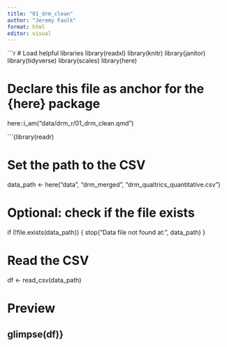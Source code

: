 ```yaml
---
title: "01_drm_clean"
author: "Jeremy Faulk"
format: html
editor: visual
---
```


```r
# Load helpful libraries
library(readxl)
library(knitr)
library(janitor)
library(tidyverse)
library(scales)
library(here)

# Declare this file as anchor for the {here} package
here::i_am("data/drm_r/01_drm_clean.qmd")

```{library(readr)

# Set the path to the CSV
data_path <- here("data", "drm_merged", "drm_qualtrics_quantitative.csv")

# Optional: check if the file exists
if (!file.exists(data_path)) {
  stop("Data file not found at: ", data_path)
}

# Read the CSV
df <- read_csv(data_path)

# Preview
glimpse(df)}
------------------------------------------------------------------------
